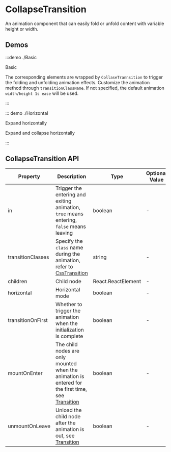 # CollapseTransition

An animation component that can easily fold or unfold content with variable height or width.

## Demos

:::demo ./Basic

Basic

The corresponding elements are wrapped by `CollaseTrannsition` to trigger the folding and unfolding animation effects. Customize the animation method through `transitionClassName`. If not specified, the default animation `width/height 1s ease` will be used.

:::

::: demo ./Horizontal

Expand horizontally

Expand and collapse horizontally

:::

## CollapseTransition API

| Property | Description | Type | Optional Value | Default | Require |
| --- | --- | --- | --- | --- | --- |
| in | Trigger the entering and exiting animation, `true` means entering, `false` means leaving | boolean | - | — | true |
| transitionClasses | Specify the `class` name during the animation, refer to [CssTransition](/components/CssTransition) | string | - | - | false |
| children | Child node | React.ReactElement | - | — | true |
| horizontal | Horizontal mode | boolean | - | — | - |
| transitionOnFirst | Whether to trigger the animation when the initialization is complete | boolean | - | false | false |
| mountOnEnter | The child nodes are only mounted when the animation is entered for the first time, see [Transition](/components/Transition) | boolean | - | false | false |
| unmountOnLeave | Unload the child node after the animation is out, see [Transition](/components/Transition) | boolean | - | false | false |
